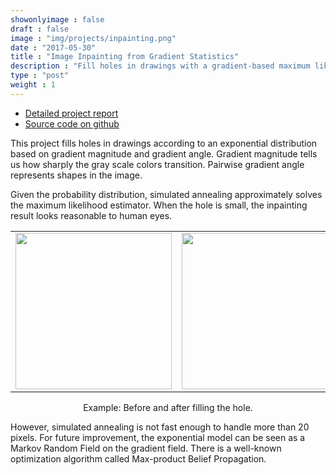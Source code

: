 ```yaml
---
showonlyimage : false
draft : false
image : "img/projects/inpainting.png"
date : "2017-05-30"
title : "Image Inpainting from Gradient Statistics"
description : "Fill holes in drawings with a gradient-based maximum likelihood estimator."
type : "post"
weight : 1
---
```


<!--more-->

* [Detailed project report](/pdf/inpainting.pdf)
* [Source code on github](https://github.com/chloechsu/inpainting)

This project fills holes in drawings according to an exponential distribution
based on gradient magnitude and gradient angle.
Gradient magnitude tells us how sharply the gray scale colors transition. 
Pairwise gradient angle represents shapes in the image.

Given the probability distribution, simulated annealing approximately solves the
maximum likelihood estimator. When the hole is small, the inpainting result looks reasonable to human eyes.

<div class="row">
<center>
<table> 
<tr>
<td><img src="/img/projects/inpainting_fig1.jpg" width="250"></td> 
<td><img src="/img/projects/inpainting_fig2.jpg" width="250"></td> 
</tr> 
</table>
Example: Before and after filling the hole.
</center>
<p></p>
</div>

However, simulated annealing is not fast enough to handle more than 20 pixels. For future improvement, the exponential model can be seen as a Markov Random Field on the gradient field. There is a well-known optimization algorithm called Max-product Belief Propagation. 

